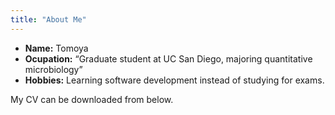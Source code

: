 ```yaml
---
title: "About Me"
---
```


- __Name:__ Tomoya
- __Ocupation:__ "Graduate student at UC San Diego, majoring quantitative microbiology"
- __Hobbies:__ Learning software development instead of studying for exams. 

My CV can be downloaded from below.

